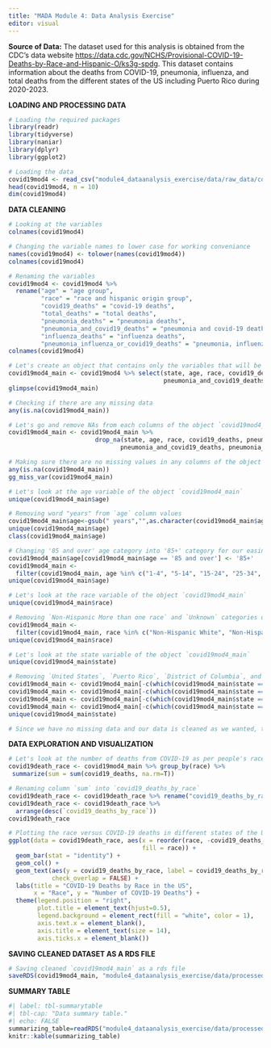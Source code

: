 ```yaml
---
title: "MADA Module 4: Data Analysis Exercise"
editor: visual
---
```


**Source of Data:** The dataset used for this analysis is obtained from the CDC's data website <https://data.cdc.gov/NCHS/Provisional-COVID-19-Deaths-by-Race-and-Hispanic-O/ks3g-spdg>. This dataset contains information about the deaths from COVID-19, pneumonia, influenza, and total deaths from the different states of the US including Puerto Rico during 2020-2023.

**LOADING AND PROCESSING DATA**

```r
# Loading the required packages
library(readr)
library(tidyverse)
library(naniar)
library(dplyr)
library(ggplot2)

# Loading the data
covid19mod4 <- read_csv("module4_dataanalysis_exercise/data/raw_data/covid19_deaths_race_hispanic_origin_age.csv")
head(covid19mod4, n = 10)
dim(covid19mod4)
```

**DATA CLEANING**

```r
# Looking at the variables
colnames(covid19mod4)

# Changing the variable names to lower case for working conveniance
names(covid19mod4) <- tolower(names(covid19mod4))
colnames(covid19mod4)

# Renaming the variables
covid19mod4 <- covid19mod4 %>%
  rename("age" = "age group",
         "race" = "race and hispanic origin group",
         "covid19_deaths" = "covid-19 deaths",
         "total_deaths" = "total deaths",
         "pneumonia_deaths" = "pneumonia deaths",
         "pneumonia_and_covid19_deaths" = "pneumonia and covid-19 deaths",
         "influenza_deaths" = "influenza deaths",
         "pneumonia_influenza_or_covid19_deaths" = "pneumonia, influenza, or covid-19 deaths")
colnames(covid19mod4)       
```

```r
# Let's create an object that contains only the variables that will be used in this data analysis exercise
covid19mod4_main <- covid19mod4 %>% select(state, age, race, covid19_deaths, pneumonia_deaths, influenza_deaths,
                                           pneumonia_and_covid19_deaths, pneumonia_influenza_or_covid19_deaths, total_deaths)
glimpse(covid19mod4_main)

# Checking if there are any missing data  
any(is.na(covid19mod4_main))

# Let's go and remove NAs from each columns of the object `covid19mod4_main`
covid19mod4_main <- covid19mod4_main %>% 
                        drop_na(state, age, race, covid19_deaths, pneumonia_deaths, influenza_deaths,
                               pneumonia_and_covid19_deaths, pneumonia_influenza_or_covid19_deaths, total_deaths)

# Making sure there are no missing values in any columns of the object `covid19mod4_main`
any(is.na(covid19mod4_main))
gg_miss_var(covid19mod4_main)
```

```r
# Let's look at the age variable of the object `covid19mod4_main`
unique(covid19mod4_main$age)

# Removing word "years" from `age` column values
covid19mod4_main$age<-gsub(" years","",as.character(covid19mod4_main$age))
unique(covid19mod4_main$age)
class(covid19mod4_main$age)

# Changing '85 and over' age category into '85+' category for our easiness and filtering only the age categories starting `1-4` to `85+` years categories with even 4 years spacing
covid19mod4_main$age[covid19mod4_main$age == '85 and over'] <- '85+'
covid19mod4_main <- 
  filter(covid19mod4_main, age %in% c("1-4", "5-14", "15-24", "25-34", "35-44", "45-54", "55-64", "65-74", "75-84", "85+"))
unique(covid19mod4_main$age)
```

```r
# Let's look at the race variable of the object `covid19mod4_main`
unique(covid19mod4_main$race)

# Removing `Non-Hispanic More than one race` and `Unknown` categories of race
covid19mod4_main <- 
  filter(covid19mod4_main, race %in% c("Non-Hispanic White", "Non-Hispanic Black", "Non-Hispanic American Indian or Alaska Native", "Non-Hispanic Asian", "Non-Hispanic Native Hawaiian or Other Pacific Islander", "Hispanic"))
unique(covid19mod4_main$race)
```

```r
# Let's look at the state variable of the object `covid19mod4_main`
unique(covid19mod4_main$state)

# Removing `United States`, `Puerto Rico`, `District of Columbia`, and `New York City` so that the object `covid19mod4_main` includes only 50 states data
covid19mod4_main <- covid19mod4_main[-c(which(covid19mod4_main$state == "United States")), ]
covid19mod4_main <- covid19mod4_main[-c(which(covid19mod4_main$state == "Puerto Rico")), ]
covid19mod4_main <- covid19mod4_main[-c(which(covid19mod4_main$state == "District of Columbia")), ]
covid19mod4_main <- covid19mod4_main[-c(which(covid19mod4_main$state == "New York City")), ]
unique(covid19mod4_main$state)

# Since we have no missing data and our data is cleaned as we wanted, the object covid19mod4_main is ready to be used for subsequent data analysis and data visualization.
```

**DATA EXPLORATION AND VISUALIZATION**

```r
# Let's look at the number of deaths from COVID-19 as per people's race during 2020-2023
covid19death_race <- covid19mod4_main %>% group_by(race) %>%
 summarize(sum = sum(covid19_deaths, na.rm=T))

# Renaming column `sum` into `covid19_deaths_by_race`
covid19death_race <- covid19death_race %>% rename("covid19_deaths_by_race" = "sum")
covid19death_race <- covid19death_race %>%
  arrange(desc(`covid19_deaths_by_race`))
covid19death_race
```

```r
# Plotting the race versus COVID-19 deaths in different states of the US for 2020-23
ggplot(data = covid19death_race, aes(x = reorder(race, -covid19_deaths_by_race), covid19_deaths_by_race,
                                     fill = race)) +
  geom_bar(stat = "identity") +
  geom_col() +
  geom_text(aes(y = covid19_deaths_by_race, label = covid19_deaths_by_race), vjust = -0.5,
            check_overlap = FALSE) +
  labs(title = "COVID-19 Deaths by Race in the US", 
       x = "Race", y = "Number of COVID-19 Deaths") +
  theme(legend.position = "right", 
        plot.title = element_text(hjust=0.5),
        legend.background = element_rect(fill = "white", color = 1),
        axis.text.x = element_blank(),
        axis.title = element_text(size = 14),
        axis.ticks.x = element_blank())
```

**SAVING CLEANED DATASET AS A RDS FILE**

```r
# Saving cleaned `covid19mod4_main` as a rds file
saveRDS(covid19mod4_main, "module4_dataanalysis_exercise/data/processed_data/covid19mod4_main.rds")
```

**SUMMARY TABLE**

```r
#| label: tbl-summarytable
#| tbl-cap: "Data summary table."
#| echo: FALSE
summarizing_table=readRDS("module4_dataanalysis_exercise/data/processed_data/covid19mod4_main.rds")
knitr::kable(summarizing_table)
```

